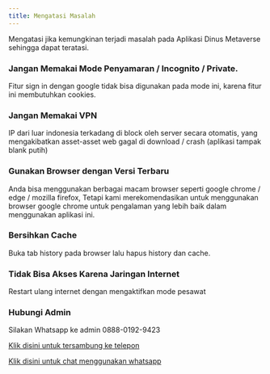 ```yaml
---
title: Mengatasi Masalah
---
```


Mengatasi jika kemungkinan terjadi masalah pada Aplikasi Dinus Metaverse sehingga dapat teratasi.

### Jangan Memakai Mode Penyamaran / Incognito / Private.

Fitur sign in dengan google tidak bisa digunakan pada mode ini, karena fitur ini membutuhkan cookies.

### Jangan Memakai VPN

IP dari luar indonesia terkadang di block oleh server secara otomatis, yang mengakibatkan asset-asset web gagal di download / crash (aplikasi tampak blank putih)

### Gunakan Browser dengan Versi Terbaru

Anda bisa menggunakan berbagai macam browser seperti google chrome / edge / mozilla firefox, Tetapi kami merekomendasikan untuk menggunakan browser google chrome untuk pengalaman yang lebih baik dalam menggunakan aplikasi ini.

### Bersihkan Cache

Buka tab history pada browser lalu hapus history dan cache.

### Tidak Bisa Akses Karena Jaringan Internet

Restart ulang internet dengan mengaktifkan mode pesawat

### Hubungi Admin

Silakan Whatsapp ke admin 0888-0192-9423

[Klik disini untuk tersambung ke telepon](tel:088801929423)

[Klik disini untuk chat menggunakan whatsapp](https://api.whatsapp.com/send?phone=6288801929423&text=Support%20dinus%20metaverse)

